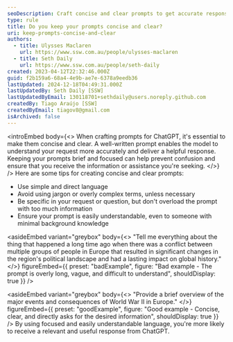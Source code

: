 ```yaml
---
seoDescription: Craft concise and clear prompts to get accurate responses from ChatGPT.
type: rule
title: Do you keep your prompts concise and clear?
uri: keep-prompts-concise-and-clear
authors:
  - title: Ulysses Maclaren
    url: https://www.ssw.com.au/people/ulysses-maclaren
  - title: Seth Daily
    url: https://www.ssw.com.au/people/seth-daily
created: 2023-04-12T22:32:46.000Z
guid: f2b159a6-68a4-4e9b-ae7e-6378a9eedb36
lastUpdated: 2024-12-18T04:49:31.000Z
lastUpdatedBy: Seth Daily [SSW]
lastUpdatedByEmail: 130118701+sethdaily@users.noreply.github.com
createdBy: Tiago Araújo [SSW]
createdByEmail: tiagov8@gmail.com
isArchived: false
---
```


<introEmbed
  body={<>
When crafting prompts for ChatGPT, it's essential to make them concise and clear. A well-written prompt enables the model to understand your request more accurately and deliver a helpful response. Keeping your prompts brief and focused can help prevent confusion and ensure that you receive the information or assistance you're seeking.
  </>}
/>
Here are some tips for creating concise and clear prompts:

* Use simple and direct language
* Avoid using jargon or overly complex terms, unless necessary
* Be specific in your request or question, but don't overload the prompt with too much information
* Ensure your prompt is easily understandable, even to someone with minimal background knowledge

<asideEmbed
  variant="greybox"
  body={<>
    "Tell me everything about the thing that happened a long time ago when there was a conflict between multiple groups of people in Europe that resulted in significant changes in the region's political landscape and had a lasting impact on global history."
  </>}
  figureEmbed={{
    preset: "badExample",
    figure: "Bad example - The prompt is overly long, vague, and difficult to understand",
    shouldDisplay: true
  }}
/>

<asideEmbed
  variant="greybox"
  body={<>
    "Provide a brief overview of the major events and consequences of World War II in Europe."
  </>}
  figureEmbed={{
    preset: "goodExample",
    figure: "Good example - Concise, clear, and directly asks for the desired information",
    shouldDisplay: true
  }}
/>
By using focused and easily understandable language, you're more likely to receive a relevant and useful response from ChatGPT.
